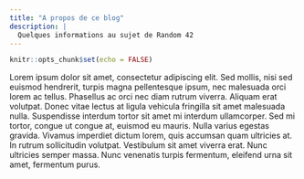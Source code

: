 ```yaml
---
title: "A propos de ce blog"
description: |
  Quelques informations au sujet de Random 42
---
```


```r
knitr::opts_chunk$set(echo = FALSE)
```
Lorem ipsum dolor sit amet, consectetur adipiscing elit. Sed mollis, nisi sed euismod hendrerit, turpis magna pellentesque ipsum, nec malesuada orci lorem ac tellus. Phasellus ac orci nec diam rutrum viverra. Aliquam erat volutpat. Donec vitae lectus at ligula vehicula fringilla sit amet malesuada nulla. Suspendisse interdum tortor sit amet mi interdum ullamcorper. Sed mi tortor, congue ut congue at, euismod eu mauris. Nulla varius egestas gravida. Vivamus imperdiet dictum lorem, quis accumsan quam ultricies at. In rutrum sollicitudin volutpat. Vestibulum sit amet viverra erat. Nunc ultricies semper massa. Nunc venenatis turpis fermentum, eleifend urna sit amet, fermentum purus.
